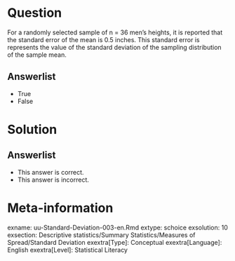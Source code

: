 Question
========
For a randomly selected sample of n = 36 men’s heights, it is reported that the standard error of the mean is 0.5 inches. This standard error is represents the value of the standard deviation of the sampling distribution of the sample mean.

Answerlist
----------
* True
* False


Solution
========


Answerlist
----------
* This answer is correct.
* This answer is incorrect.


Meta-information
================
exname: uu-Standard-Deviation-003-en.Rmd
extype: schoice
exsolution: 10
exsection: Descriptive statistics/Summary Statistics/Measures of Spread/Standard Deviation
exextra[Type]: Conceptual
exextra[Language]: English
exextra[Level]: Statistical Literacy